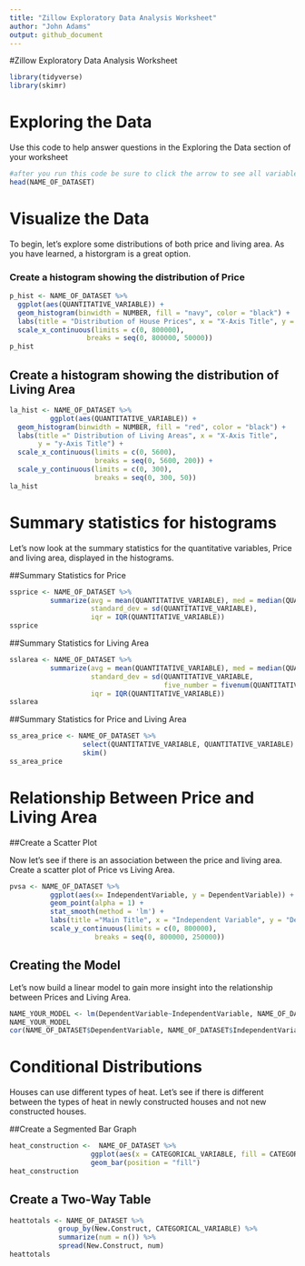 ```yaml
---
title: "Zillow Exploratory Data Analysis Worksheet"
author: "John Adams"
output: github_document
---
```

#Zillow Exploratory Data Analysis Worksheet

```r
library(tidyverse)
library(skimr)
```

# Exploring the Data

Use this code to help answer questions in the Exploring the Data section of your worksheet

```r
#after you run this code be sure to click the arrow to see all variables
head(NAME_OF_DATASET)

```


# Visualize the Data

To begin, let's explore some distributions of both price and living area. As you have learned, a historgram is a great option. 

### Create a histogram showing the distribution of Price

```r
p_hist <- NAME_OF_DATASET %>%
  ggplot(aes(QUANTITATIVE_VARIABLE)) +
  geom_histogram(binwidth = NUMBER, fill = "navy", color = "black") +
  labs(title = "Distribution of House Prices", x = "X-Axis Title", y = "Y-Axis Title") +
  scale_x_continuous(limits = c(0, 800000),
                   breaks = seq(0, 800000, 50000))
p_hist
```

## Create a histogram showing the distribution of Living Area

```r
la_hist <- NAME_OF_DATASET %>%
          ggplot(aes(QUANTITATIVE_VARIABLE)) +
  geom_histogram(binwidth = NUMBER, fill = "red", color = "black") +
  labs(title =" Distribution of Living Areas", x = "X-Axis Title", 
       y = "y-Axis Title") +
  scale_x_continuous(limits = c(0, 5600),
                     breaks = seq(0, 5600, 200)) +
  scale_y_continuous(limits = c(0, 300),
                     breaks = seq(0, 300, 50))
la_hist
```

# Summary statistics for histograms 

Let's now look at the summary statistics for the quantitative variables, Price and living area, displayed in the histograms.

##Summary Statistics for Price
```r

ssprice <- NAME_OF_DATASET %>% 
          summarize(avg = mean(QUANTITATIVE_VARIABLE), med = median(QUANTITATIVE_VARIABLE), 
                    standard_dev = sd(QUANTITATIVE_VARIABLE), 
                    iqr = IQR(QUANTITATIVE_VARIABLE))
ssprice
```

##Summary Statistics for Living Area
```r
sslarea <- NAME_OF_DATASET %>% 
          summarize(avg = mean(QUANTITATIVE_VARIABLE), med = median(QUANTITATIVE_VARIABLE), 
                    standard_dev = sd(QUANTITATIVE_VARIABLE, 
                                      five_number = fivenum(QUANTITATIVE_VARIABLE)), 
                    iqr = IQR(QUANTITATIVE_VARIABLE))
sslarea
```

##Summary Statistics for Price and Living Area 
```r
ss_area_price <- NAME_OF_DATASET %>%
                  select(QUANTITATIVE_VARIABLE, QUANTITATIVE_VARIABLE) %>%
                  skim()
ss_area_price
```

# Relationship Between Price and Living Area

##Create a Scatter Plot

Now let's see if there is an association between the price and living area. Create a scatter plot of Price vs Living Area.

```r

pvsa <- NAME_OF_DATASET %>%
          ggplot(aes(x= IndependentVariable, y = DependentVariable)) +
          geom_point(alpha = 1) +
          stat_smooth(method = 'lm') +
          labs(title ="Main Title", x = "Independent Variable", y = "Dependent Variable") +
          scale_y_continuous(limits = c(0, 800000),
                     breaks = seq(0, 800000, 250000))

```

## Creating the Model

Let's now build a linear model to gain more insight into the relationship between Prices and Living Area.

```r


NAME_YOUR_MODEL <- lm(DependentVariable~IndependentVariable, NAME_OF_DATASET)
NAME_YOUR_MODEL
cor(NAME_OF_DATASET$DependentVariable, NAME_OF_DATASET$IndependentVariable)

```
# Conditional Distributions

Houses can use different types of heat. Let's see if there is different between the types of heat in newly constructed houses and not new constructed houses. 

##Create a Segmented Bar Graph
```r
heat_construction <-  NAME_OF_DATASET %>%
                    ggplot(aes(x = CATEGORICAL_VARIABLE, fill = CATEGORICAL_VARIABLE)) +
                    geom_bar(position = "fill")
heat_construction
```

## Create a Two-Way Table
```r
heattotals <- NAME_OF_DATASET %>%
            group_by(New.Construct, CATEGORICAL_VARIABLE) %>%
            summarize(num = n()) %>%
            spread(New.Construct, num)
heattotals
```




